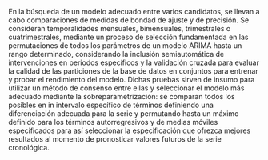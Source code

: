 \subsection{Introducción}

En la búsqueda de un modelo adecuado entre varios candidatos, se llevan a cabo comparaciones de medidas de bondad de ajuste y de precisión. Se consideran temporalidades mensuales, bimensuales, trimestrales o cuatrimestrales, mediante un proceso de selección fundamentada en las permutaciones de todos los parámetros de un modelo ARIMA hasta un rango determinado, considerando la inclusión semiautomática de intervenciones en periodos específicos y la validación cruzada para evaluar la calidad de las particiones de la base de datos en conjuntos para entrenar y probar el rendimiento del modelo. Dichas pruebas sirven de insumo para utilizar un método de consenso entre ellas y seleccionar el modelo más adecuado mediante la sobreparametrización: se comparan todos los posibles en in intervalo específico de términos definiendo una diferenciación adecuada para la serie y permutando hasta un máximo definido para los términos autorregresivos y de medias móviles especificados para así seleccionar la especificación que ofrezca mejores resultados al momento de pronosticar valores futuros de la serie cronológica.

\subsection{Conceptos y definiciones en el análisis de series cronológicas}

\subsubsection{Definición de una serie cronológica}

\subsubsection{Procedimiento al analizar series cronológicas}

\subsubsection{Estacionaridad}

\subsubsection{La parsimonia}

\subsection{Componentes de una serie cronológica}

\subsubsection{La tendencia}

\subsubsection{Componentes estacionales}

\subsubsection{Componente cíclico}

\subsubsection{Componente irregular}

\subsection{Supuestos en el análisis de series cronológicas}

\subsection{Modelos de series cronológicas}

\subsection{Modelos Autorregresivos Integrados de Medias Móviles}

\subsubsection{Modelos Autorregresivos}

\subsubsection{Modelos de Medias Móviles}

\subsubsection{Metodología Box-Jenkins}

\subsubsection{Etapa 1 - Identificación}

\subsubsection{Etapa 2 - Estimación y diagnóstico}

\subsubsection{Etapa 3 - Pronóstico}

\subsubsection{Notación de los modelos ARIMA}

\subsubsection{Diferenciación}

\subsection{Análisis de intervención}

\subsection{Validación cruzada}

\subsection{Medidas de rendimiento}

\subsubsection{MFE}

\subsubsection{MAE}

\subsubsection{MAPE}

\subsubsection{MPE}

\subsubsection{MSE}

\subsubsection{SSE}

\subsubsection{SMSE}

\subsubsection{RMSE}

\subsubsection{NMSE}

\subsubsection{AIC}

\subsubsection{AICc}

\subsubsection{BIC}

\subsection{La sobreparametrización}

\subsection{Simulación de series cronológicas}

\subsection{El método propuesto}
